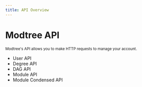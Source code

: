 ```yaml
---
title: API Overview
---
```



# Modtree API

<sub>
  Modtree's API allows you to make HTTP requests to manage your account.
</sub>

* User API
* Degree API
* DAG API
* Module API
* Module Condensed API
